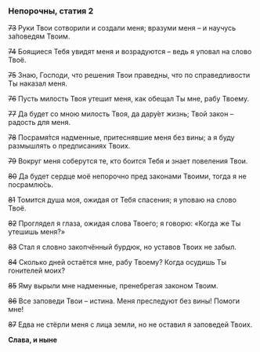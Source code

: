 ### Непорочны, статия 2

~~73~~ Руки Твои сотворили и создали меня; вразуми меня – и научусь за́поведям Твоим.

~~74~~ Боящиеся Тебя увидят меня и возрадуются – ведь я уповал на слово Твоё.

~~75~~ Знаю, Господи, что решения Твои праведны, что по справедливости Ты наказал меня.

~~76~~ Пусть милость Твоя утешит меня, как обещал Ты мне, рабу Твоему.

~~77~~ Да будет со мною милость Твоя, да дару́ет жизнь; Твой закон – радость для меня.

~~78~~ Посрамя́тся надменные, притеснявшие меня без вины; а я буду размышлять о предписаниях Твоих.

~~79~~ Вокруг меня соберутся те, кто боится Тебя и знает повеления Твои.

~~80~~ Да будет сердце моё непорочно пред законами Твоими, тогда я не посрамлю́сь.

~~81~~ Томится душа моя, ожидая от Тебя спасения; я уповаю на слово Твоё.

~~82~~ Проглядел я глаза, ожидая слова Твоего; я говорю: «Когда же Ты утешишь меня?»

~~83~~  Стал я словно закопчённый бурдюк, но уставов Твоих не забыл.

~~84~~ Сколько дней остаётся мне, рабу Твоему? Когда осудишь Ты гонителей моих?

~~85~~ Яму вырыли мне надменные, пренебрегая законом Твоим.

~~86~~ Все заповеди Твои – истина. Меня преследуют без вины! Помоги мне!

~~87~~ Едва не стёрли меня с лица земли, но не оставил я заповедей Твоих.

**Слава, и ныне**













